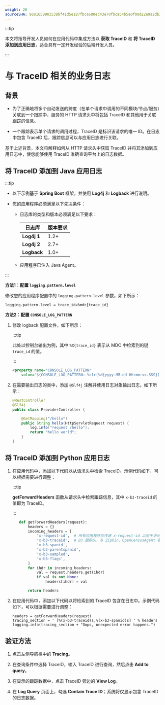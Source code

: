 ```yaml
---
weight: 20
sourceSHA: 9081658903539bf41d5e187fbca680ec43e70fbca54b5e0f00d22e9a2db3582b
---
```


:::tip

本文将指导开发人员如何在应用代码中集成方法以 **获取 TraceID** 和 **将 TraceID 添加到应用日志**，适合具有一定开发经验的后端开发人员。

:::

# 与 TraceID 相关的业务日志

## 背景

- 为了正确地将多个自动发送的跨度（在单个请求中调用的不同模块/节点/服务）关联到一个跟踪中，服务的 HTTP 请求头中将包括 TraceID 和其他用于关联跟踪的信息。

- 一个跟踪表示单个请求的调用过程，TraceID 是标识该请求的唯一 ID。在日志中包含 TraceID 后，跟踪信息可以与应用日志进行关联。

基于上述背景，本文将解释如何从 HTTP 请求头中获取 TraceID 并将其添加到应用日志中，使您能够使用 TraceID 准确查询平台上的日志数据。

## 将 TraceID 添加到 Java 应用日志

:::tip

- 以下示例基于 **Spring Boot** 框架，并使用 **Log4j** 和 **Logback** 进行说明。

- 您的应用程序必须满足以下先决条件：

  - 日志库的类型和版本必须满足以下要求：

    | 日志库         | 版本要求        |
    | --------------- | --------------- |
    | **Log4j 1**     | 1.2+            |
    | **Log4j 2**     | 2.7+            |
    | **Logback**     | 1.0+            |

  - 应用程序已注入 Java Agent。

:::

**方法1：配置 `logging.pattern.level`**

修改您的应用程序配置中的 `logging.pattern.level` 参数，如下所示：

```
logging.pattern.level = trace_id=%mdc{trace_id}
```

**方法2：配置 `CONSOLE_LOG_PATTERN`**

1. 修改 logback 配置文件，如下所示：

   :::tip

   此处以控制台输出为例，其中 `%X{trace_id}` 表示从 MDC 中检索到的键 `trace_id` 的值。

   :::

   ```xml
   <property name="CONSOLE_LOG_PATTERN"
       value="${CONSOLE_LOG_PATTERN:-%clr(%d{yyyy-MM-dd HH:mm:ss.SSS}){faint} [trace_id=%X{trace_id}] %clr(${LOG_LEVEL_PATTERN:-%5p}) %clr(${PID:- }){magenta} %clr(---){faint} %clr([%15.15t]){faint} %clr(%-40.40logger{39}){cyan} %clr(:){faint} %m%n${LOG_EXCEPTION_CONVERSION_WORD:-%wEx}}"/>
   ```

2. 在需要输出日志的类中，添加 `@Slf4j` 注解并使用日志对象输出日志，如下所示：

   ```java
   @RestController
   @Slf4j
   public class ProviderController {

       @GetMapping("/hello")
       public String hello(HttpServletRequest request) {
           log.info("request /hello");
           return "hello world";
       }
   }
   ```

## 将 TraceID 添加到 Python 应用日志

1. 在应用代码中，添加以下代码以从请求头中检索 TraceID。示例代码如下，可以根据需要进行调整：

   :::tip

   **getForwardHeaders** 函数从请求头中检索跟踪信息，其中 `x-b3-traceid` 的值即为 TraceID。

   :::

   ```python
      def getForwardHeaders(request):
          headers = {}
          incoming_headers = [
              'x-request-id',  # 所有应用程序应传递 x-request-id 以用于访问日志和一致的跟踪/日志采样决策
              'x-b3-traceid',  # B3 跟踪头，与 Zipkin、OpenCensusAgent 和 Stackdriver 配置兼容
              'x-b3-spanid',
              'x-b3-parentspanid',
              'x-b3-sampled',
              'x-b3-flags',
          ]
          for ihdr in incoming_headers:
              val = request.headers.get(ihdr)
              if val is not None:
                  headers[ihdr] = val

          return headers
   ```

2. 在应用代码中，添加以下代码以将检索到的 TraceID 包含在日志中。示例代码如下，可以根据需要进行调整：

   ```
   headers = getForwardHeaders(request)
   tracing_section = ' [%(x-b3-traceid)s,%(x-b3-spanid)s] ' % headers
   logging.info(tracing_section + "Oops, unexpected error happens.")
   ```

## 验证方法

1. 点击左侧导航栏中的 **Tracing**。

2. 在查询条件中选择 TraceID，输入 TraceID 进行查询，然后点击 **Add to query**。

3. 在显示的跟踪数据中，点击 TraceID 旁边的 **View Log**。

4. 在 **Log Query** 页面上，勾选 **Contain Trace ID**；系统将仅显示包含 TraceID 的日志数据。
